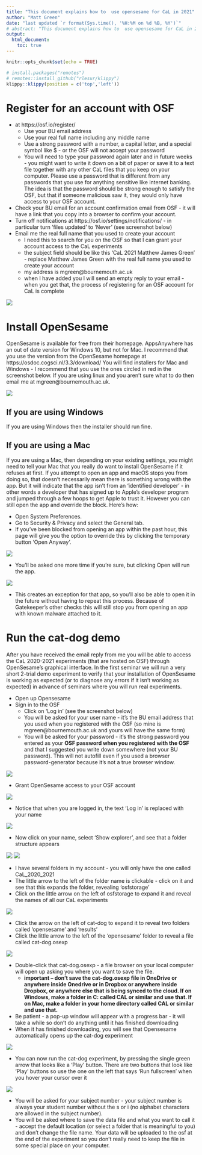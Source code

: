 ```yaml
---
title: "This document explains how to  use opensesame for CaL in 2021"
author: "Matt Green"
date: "last updated `r format(Sys.time(), '%H:%M on %d %B, %Y')`"
# abstract: "This document explains how to  use opensesame for CaL in 2021"
output: 
  html_document:
    toc: true
---
```


```r
knitr::opts_chunk$set(echo = TRUE)
```

```r
# install.packages("remotes")
# remotes::install_github("rlesur/klippy")
klippy::klippy(position = c('top','left'))
```


<!-- ```{r, class.source='klippy', eval=FALSE} -->
<!-- an example klippy -->
<!-- ``` -->

<!-- This document explains how to  use opensesame for CaL in 2021 -->

# Register for an account with OSF
* at https://osf.io/register/
  * Use your BU email address
  * Use your real full name including any middle name
  * Use a strong password with a number, a capital letter, and a special symbol like $ - or the OSF will not accept your password
  * You will need to type your password again later and in future weeks - you might want to write it down on a bit of paper or save it to a text file together with any other CaL files that you keep on your computer. Please use a password that is different from any passwords that you use for anything sensitive like internet banking. The idea is that the password should be strong enough to satisfy the OSF, but that if someone malicious saw it, they would only have access to your OSF account.
* Check your BU email for an account confirmation email from OSF - it will have a link that you copy into a browser to confirm your account.
* Turn off notifications at https://osf.io/settings/notifications/ - in particular turn 'files updated' to 'Never' (see screenshot below)
* Email me the real full name that you used to create your account
  * I need this to search for you on the OSF so that I can grant your account access to the CaL experiments
  * the subject field should be like this 'CaL 2021 Matthew James Green' - replace Matthew James Green with the real full name you used to create your account
  * my address is mgreen@bournemouth.ac.uk
  * when I have added you I will send an empty reply to your email - when you get that, the process of registering for an OSF account for CaL is complete

![](turn-off-notifications.png)

# Install OpenSesame
OpenSesame is available for free from their homepage. AppsAnywhere has an out of date version for Windows 10, but not for Mac. I recommend that you use the version from the OpenSesame homepage at https://osdoc.cogsci.nl/3.3/download/ You will find installers for Mac and Windows - I recommend that you use the ones circled in red in the screenshot below. If you are using linux and you aren't sure what to do then email me at mgreen@bournemouth.ac.uk.

![](opensesame-download-page.png)

## If you are using Windows
If you are using Windows then the installer should run fine.

## If you are using a Mac
If you are using a Mac, then depending on your existing settings, you might need to tell your Mac that you really do want to install OpenSesame if it refuses at first. If you attempt to open an app and macOS stops you from doing so, that doesn't necessarily mean there is something wrong with the app. But it will indicate that the app isn't from an 'identified developer' - in other words a developer that has signed up to Apple's developer program and jumped through a few hoops to get Apple to trust it. However you can still open the app and override the block. Here's how:

* Open System Preferences.
* Go to Security & Privacy and select the General tab.
* If you've been blocked from opening an app within the past hour, this page will give you the option to override this by clicking the temporary button 'Open Anyway'.

![](how_to_open_mac_app_unidentified_developer_1.png)

* You'll be asked one more time if you're sure, but clicking Open will run the app. 

![](how_to_open_mac_app_unidentified_developer_2.png)

* This creates an exception for that app, so you'll also be able to open it in the future without having to repeat this process. Because of Gatekeeper's other checks this will still stop you from opening an app with known malware attached to it.

# Run the cat-dog demo
After you have received the email reply from me you will be able to access the CaL 2020-2021 experiments (that are hosted on OSF) through OpenSesame's graphical interface. In the first seminar we will run a very short 2-trial demo experiment to verify that your installation of OpenSesame is working as expected (or to diagnose any errors if it isn't working as expected) in advance of seminars where you will run real experiments.

* Open up Opensesame
* Sign in to the OSF
  * Click on 'Log in' (see the screenshot below)
  * You will be asked for your user name - it's the BU email address that you used when you registered with the OSF (so mine is mgreen@bournemouth.ac.uk and yours will have the same form)
  * You will be asked for your password -  it's the strong password you entered as your __OSF password when you registered with the OSF__ and that I suggested you write down somewhere (not your BU password). This will not autofill even if you used a browser password-generator because it's not a true browser window.

![](os-interface.png)

* Grant OpenSesame access to your OSF account

![](os-osf-login-allow.png)

* Notice that when you are logged in, the text 'Log in' is replaced with your name

![](conf.png)

* Now click on your name, select 'Show explorer', and see that a folder structure appears

![](folder-structure.png)
![](folder-structure-2.png)

* I have several folders in my account - you will only have the one called CaL_2020_2021
* The little arrow to the left of the folder name is clickable - click on it and see that this expands the folder, revealing 'osfstorage'
* Click on the little arrow on the left of osfstorage to expand it and reveal the names of all our CaL experiments

![](storage.png)

* Click the arrow on the left of cat-dog to expand it to reveal two folders called 'opensesame' and 'results'
* Click the little arrow to the left of the 'opensesame' folder to reveal a file called cat-dog.osexp

![](reveal.png)

* Double-click that cat-dog.osexp - a file browser on your local computer will open up asking you where you want to save the file.
  * __important -- don't save the cat-dog.osexp file in OneDrive or anywhere inside Onedrive or in Dropbox or anywhere inside Dropbox, or anywhere else that is being synced to the cloud. If on Windows, make a folder in C: called CAL or similar and use that. If on Mac, make a folder in your home directory called CAL or similar and use that.__
* Be patient - a pop-up window will appear with a progress bar - it will take a while so don't do anything until it has finished downloading
* When it has finished downloading, you will see that Opensesame automatically opens up the cat-dog experiment

![](os-cat-dog-opened.png)

* You can now run the cat-dog experiment, by pressing the single green arrow that looks like a 'Play' button. There are two buttons that look like 'Play' buttons so use the one on the left that says 'Run fullscreen' when you hover your cursor over it

![](go.png)

* You will be asked for your subject number - your subject number is always your student number without the s or i (no alphabet characters are allowed in the subject number).
* You will be asked where to save the data file and what you want to call it - accept the default location (or select a folder that is meaningful to you) and don't change the file name. Your data will be uploaded to the osf at the end of the experiment so you don't really need to keep the file in some special place on your computer.
